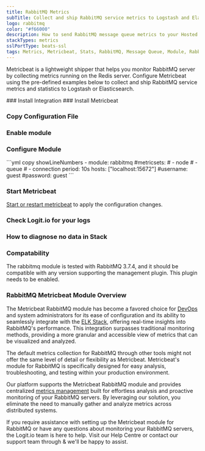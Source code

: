 ```yaml
---
title: RabbitMQ Metrics
subTitle: Collect and ship RabbitMQ service metrics to Logstash and Elasticsearch
logo: rabbitmq
color: "#f66000"
description: How to send RabbitMQ message queue metrics to your Hosted ELK Logstash instance. Configure Metricbeat to send RabbitMQ metrics to Logstash or Elasticsearch.
stackTypes: metrics
sslPortType: beats-ssl
tags: Metrics, Metricbeat, Stats, RabbitMQ, Message Queue, Module, Rabbitmq
---
```


Metricbeat is a lightweight shipper that helps you monitor RabbitMQ server 
by collecting metrics running on the Redis server. Configure Metricbeat 
using the pre-defined examples below to collect and ship RabbitMQ 
service metrics and statistics to Logstash or Elasticsearch.

<Steps>
  ### Install Integration
  <InstallIntegration/>
  ### Install Metricbeat

  <InstallBeat beatname="metricbeat" />

  ### Copy Configuration File

  <MetricbeatOutput />

  ### Enable module

  <EnableMetricbeatModule module="rabbitmq" />

  ### Configure Module

  <ConfigureMetricbeatModule module="rabbitmq">
    ```yml copy showLineNumbers
    - module: rabbitmq
      #metricsets:
      #  - node
      #  - queue
      #  - connection
      period: 10s
      hosts: ["localhost:15672"]
      #username: guest
      #password: guest
    ```
  </ConfigureMetricbeatModule>

  ### Start Metricbeat

  [Start or restart metricbeat](https://www.elastic.co/guide/en/beats/metricbeat/master/metricbeat-starting.html) 
  to apply the configuration changes.

  ### Check Logit.io for your logs
  <LaunchStack stackType="metrics" utmMedium="logs" utmCampaign="rabbitmq_metricbeat" source="metrics_rabbitmq" />

  ### How to diagnose no data in Stack

  <DiagnoseNoData />

  ### Compatability

  The rabbitmq module is tested with RabbitMQ 3.7.4, and it should be compatible with any version supporting the management 
  plugin. This plugin needs to be enabled.

</Steps>

### RabbitMQ Metricbeat Module Overview

The Metricbeat RabbitMQ module has become a favored choice for [DevOps](https://logit.io/blog/post/what-is-devops/) and system 
administrators for its ease of configuration and its ability to seamlessly integrate with the [ELK Stack](https://logit.io/blog/post/elk-stack-guide/), 
offering real-time insights into RabbitMQ's performance. This integration surpasses traditional monitoring methods, providing a 
more granular and accessible view of metrics that can be visualized and analyzed.

The default metrics collection for RabbitMQ through other tools might not offer the same level of detail or flexibility as Metricbeat. 
Metricbeat's module for RabbitMQ is specifically designed for easy analysis, troubleshooting, and testing within your production environment.

Our platform supports the Metricbeat RabbitMQ module and provides centralized [metrics management](https://logit.io/platform/metrics/metrics-management/) 
built for effortless analysis and proactive monitoring of your RabbitMQ servers. By leveraging our solution, you eliminate the need to 
manually gather and analyze metrics across distributed systems.

If you require assistance with setting up the Metricbeat module for RabbitMQ or have any questions about monitoring your RabbitMQ servers, 
the Logit.io team is here to help. Visit our Help Centre or contact our support team through <IntercomButton text="live chat" /> 
& we'll be happy to assist.
